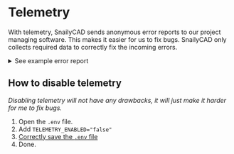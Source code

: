 # Telemetry

With telemetry, SnailyCAD sends anonymous error reports to our project managing software.
This makes it easier for us to fix bugs.
SnailyCAD only collects required data to correctly fix the incoming errors.

<details>
  <summary>See example error report</summary>

```
Error message here.
```

## Information

- Date: Thursday, 01/01/1970, 00:00:00
- CAD version: 1.0.0-beta.79
- OS: linux
- Platform: linux
- Binaries
  - Node: v16.9.1
  - npm: 7.21.1
  - Yarn: 3.2.0

</details>

## How to disable telemetry

_Disabling telemetry will not have any drawbacks, it will just make it harder for me to fix bugs._

1. Open the `.env` file.
2. Add `TELEMETRY_ENABLED="false"`
3. [Correctly save the `.env` file](/docs/guides/how-to-properly-update-env)
4. Done.
